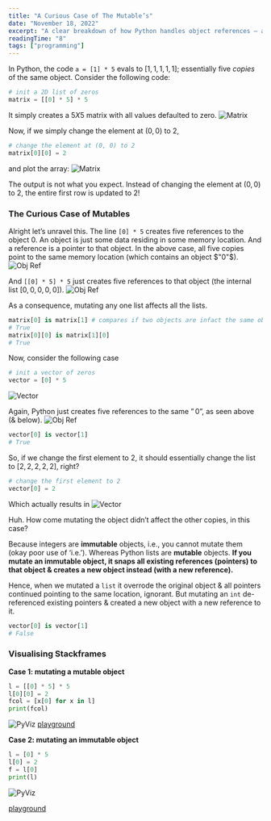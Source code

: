 ```yaml
---
title: "A Curious Case of The Mutable’s"
date: "November 18, 2022"
excerpt: "A clear breakdown of how Python handles object references — and why mutating a list of lists doesn’t always do what you expect."
readingTime: "8"
tags: ["programming"]
---
```


In Python, the code `a = [1] * 5` evals to $[1, 1, 1, 1, 1]$; essentially five *copies* of the same object. Consider the following code:

```python
# init a 2D list of zeros
matrix = [[0] * 5] * 5
```

It simply creates a $5 X 5$ matrix with all values defaulted to zero.
![Matrix](/images/pymut1.svg?width=300&height=300)

Now, if we simply change the element at $(0, 0)$ to $2$,

```python
# change the element at (0, 0) to 2
matrix[0][0] = 2
```

and plot the array:
![Matrix](/images/pymut2.svg?width=300&height=300)

The output is not what you expect. Instead of changing the element at $(0, 0)$ to $2$, the entire first row is updated to $2$!

### The Curious Case of Mutables

Alright let’s unravel this. The line `[0] * 5` creates five references to the object $0$. An object is just some data residing in some memory location. And a reference is a pointer to that object. In the above case, all five copies point to the same memory location (which contains an object $"0"$).
![Obj Ref](/images/pymut3.png)

And `[[0] * 5] * 5` just creates five references to that object (the internal list $[0, 0, 0, 0, 0]$).
![Obj Ref](/images/pymut4.png)

As a consequence, mutating any one list affects all the lists.

```python
matrix[0] is matrix[1] # compares if two objects are infact the same object
# True
matrix[0][0] is matrix[1][0]
# True
```

Now, consider the following case

```python
# init a vector of zeros
vector = [0] * 5
```

![Vector](/images/pymut5.svg?width=300&height=300)

Again, Python just creates five references to the same $”0”$, as seen above (& below).
![Obj Ref](/images/pymut6.png)

```python
vector[0] is vector[1]
# True
```

So, if we change the first element to $2$, it should essentially change the list to $[2, 2, 2, 2, 2]$, right?

```python
# change the first element to 2
vector[0] = 2
```

Which actually results in
![Vector](/images/pymut7.svg?width=300&height=300)

Huh. How come mutating the object didn’t affect the other copies, in this case?

Because integers are **immutable** objects, i.e., you cannot mutate them (okay poor use of ‘i.e.’). Whereas Python lists are **mutable** objects. **If you mutate an immutable object, it snaps all existing references (pointers) to that object & creates a new object instead (with a new reference).**

Hence, when we mutated a `list` it overrode the original object & all pointers continued pointing to the same location, ignorant. But mutating an `int` de-referenced existing pointers & created a new object with a new reference to it.

```python
vector[0] is vector[1]
# False
```

### Visualising Stackframes

**Case 1: mutating a mutable object**

```python
l = [[0] * 5] * 5
l[0][0] = 2
fcol = [x[0] for x in l]
print(fcol)
```

![PyViz](/images/pymut8.gif)
[playground](https://pythontutor.com/render.html#code=l%20%3D%20%5B%5B0%5D%20*%205%5D%20*%205%0Al%5B0%5D%5B0%5D%20%3D%202%0Afcol%20%3D%20%5Bx%5B0%5D%20for%20x%20in%20l%5D%0Aprint%28fcol%29&cumulative=true&curInstr=12&heapPrimitives=true&mode=display&origin=opt-frontend.js&py=3&rawInputLstJSON=%5B%5D&textReferences=false)

**Case 2: mutating an immutable object**

```python
l = [0] * 5
l[0] = 2
f = l[0]
print(l)
```

![PyViz](/images/pymut9.gif)

[playground](https://pythontutor.com/render.html#code=l%20%3D%20%5B0%5D%20*%205%0Al%5B0%5D%20%3D%202%0Af%20%3D%20l%5B0%5D%0Aprint%28l%29&cumulative=true&curInstr=4&heapPrimitives=true&mode=display&origin=opt-frontend.js&py=3&rawInputLstJSON=%5B%5D&textReferences=false)